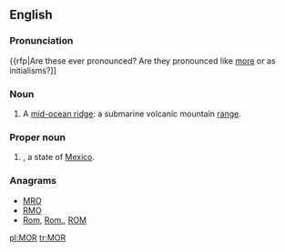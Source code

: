 {{also|Appendix:Variations of "mor"}}
==English==

===Pronunciation===
{{rfp|Are these ever pronounced? Are they pronounced like [[more]] or as initialisms?]]

===Noun===
{{en-noun}}

# A [[w:Mid-ocean ridge|mid-ocean ridge]]: a submarine volcanic mountain [[range]].

===Proper noun===
{{en-proper noun}}
# {{abbreviation of|Morelos|lang=en}}, a state of [[Mexico]].

===Anagrams===
* [[MRO#English|MRO]]
* [[RMO#English|RMO]]
* [[Rom#English|Rom]], [[Rom.#English|Rom.]], [[ROM#English|ROM]]

[[pl:MOR]]
[[tr:MOR]]